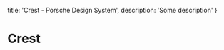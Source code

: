 
  title: 'Crest - Porsche Design System',
  description: 'Some description'
}

# Crest <ComponentStatus tagName="p-crest"></ComponentStatus>

<TableOfContents headings={[]} />

